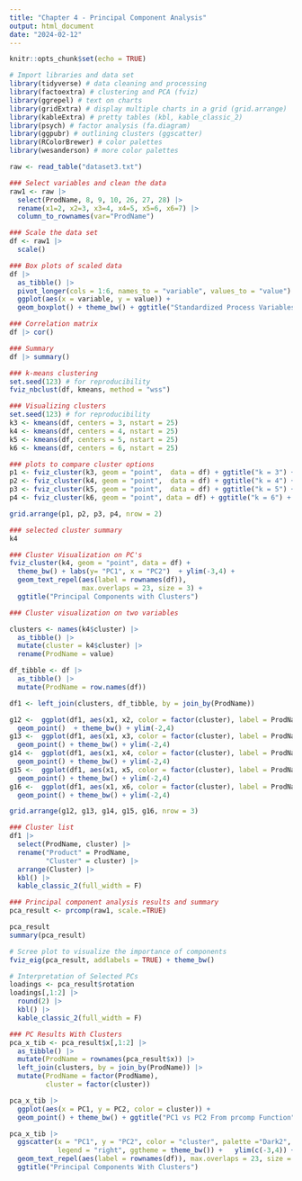 ```yaml
---
title: "Chapter 4 - Principal Component Analysis"
output: html_document
date: "2024-02-12"
---
```


```r
knitr::opts_chunk$set(echo = TRUE)
```


```r
# Import libraries and data set
library(tidyverse) # data cleaning and processing
library(factoextra) # clustering and PCA (fviz)
library(ggrepel) # text on charts
library(gridExtra) # display multiple charts in a grid (grid.arrange)
library(kableExtra) # pretty tables (kbl, kable_classic_2)
library(psych) # factor analysis (fa.diagram)
library(ggpubr) # outlining clusters (ggscatter)
library(RColorBrewer) # color palettes
library(wesanderson) # more color palettes

raw <- read_table("dataset3.txt")
```

```r
### Select variables and clean the data
raw1 <- raw |>
  select(ProdName, 8, 9, 10, 26, 27, 28) |>
  rename(x1=2, x2=3, x3=4, x4=5, x5=6, x6=7) |>
  column_to_rownames(var="ProdName") 

### Scale the data set
df <- raw1 |>
  scale()
```


```r
### Box plots of scaled data
df |>
  as_tibble() |>
  pivot_longer(cols = 1:6, names_to = "variable", values_to = "value") |>
  ggplot(aes(x = variable, y = value)) +
  geom_boxplot() + theme_bw() + ggtitle("Standardized Process Variables")
```


```r
### Correlation matrix
df |> cor()
```

```r
### Summary
df |> summary()
```


```r
### k-means clustering
set.seed(123) # for reproducibility
fviz_nbclust(df, kmeans, method = "wss")
```

```r
### Visualizing clusters
set.seed(123) # for reproducibility
k3 <- kmeans(df, centers = 3, nstart = 25)
k4 <- kmeans(df, centers = 4, nstart = 25)
k5 <- kmeans(df, centers = 5, nstart = 25)
k6 <- kmeans(df, centers = 6, nstart = 25)

### plots to compare cluster options
p1 <- fviz_cluster(k3, geom = "point",  data = df) + ggtitle("k = 3") + theme_bw()
p2 <- fviz_cluster(k4, geom = "point",  data = df) + ggtitle("k = 4") + theme_bw()
p3 <- fviz_cluster(k5, geom = "point",  data = df) + ggtitle("k = 5") + theme_bw()
p4 <- fviz_cluster(k6, geom = "point", data = df) + ggtitle("k = 6") + theme_bw()

grid.arrange(p1, p2, p3, p4, nrow = 2)
```

```r
### selected cluster summary
k4
```


```r
### Cluster Visualization on PC's
fviz_cluster(k4, geom = "point", data = df) + 
  theme_bw() + labs(y= "PC1", x = "PC2")  + ylim(-3,4) +
  geom_text_repel(aes(label = rownames(df)), 
                  max.overlaps = 23, size = 3) + 
  ggtitle("Principal Components with Clusters")
```


```r
### Cluster visualization on two variables

clusters <- names(k4$cluster) |> 
  as_tibble() |>
  mutate(cluster = k4$cluster) |>
  rename(ProdName = value)

df_tibble <- df |>
  as_tibble() |>
  mutate(ProdName = row.names(df))

df1 <- left_join(clusters, df_tibble, by = join_by(ProdName))

g12 <-  ggplot(df1, aes(x1, x2, color = factor(cluster), label = ProdName)) +
  geom_point()  + theme_bw() + ylim(-2,4)
g13 <-  ggplot(df1, aes(x1, x3, color = factor(cluster), label = ProdName)) +
  geom_point() + theme_bw() + ylim(-2,4)
g14 <-  ggplot(df1, aes(x1, x4, color = factor(cluster), label = ProdName)) +
  geom_point() + theme_bw() + ylim(-2,4)
g15 <-  ggplot(df1, aes(x1, x5, color = factor(cluster), label = ProdName)) +
  geom_point() + theme_bw() + ylim(-2,4)
g16 <-  ggplot(df1, aes(x1, x6, color = factor(cluster), label = ProdName)) +
  geom_point() + theme_bw() + ylim(-2,4)

grid.arrange(g12, g13, g14, g15, g16, nrow = 3)
```

```r
### Cluster list
df1 |>
  select(ProdName, cluster) |>
  rename("Product" = ProdName,
         "Cluster" = cluster) |>
  arrange(Cluster) |>
  kbl() |>
  kable_classic_2(full_width = F)
```



```r
### Principal component analysis results and summary
pca_result <- prcomp(raw1, scale.=TRUE)

pca_result
summary(pca_result)
```


```r
# Scree plot to visualize the importance of components
fviz_eig(pca_result, addlabels = TRUE) + theme_bw()
```

```r
# Interpretation of Selected PCs
loadings <- pca_result$rotation 
loadings[,1:2] |>
  round(2) |>
  kbl() |>
  kable_classic_2(full_width = F)
```


```r
### PC Results With Clusters
pca_x_tib <- pca_result$x[,1:2] |> 
  as_tibble() |>
  mutate(ProdName = rownames(pca_result$x)) |>
  left_join(clusters, by = join_by(ProdName)) |>
  mutate(ProdName = factor(ProdName),
         cluster = factor(cluster))

pca_x_tib |>
  ggplot(aes(x = PC1, y = PC2, color = cluster)) +
  geom_point() + theme_bw() + ggtitle("PC1 vs PC2 From prcomp Function")
```

```r
pca_x_tib |>
  ggscatter(x = "PC1", y = "PC2", color = "cluster", palette ="Dark2",  ellipse = TRUE, ellipse.type = "convex",
            legend = "right", ggtheme = theme_bw()) +   ylim(c(-3,4)) +
  geom_text_repel(aes(label = rownames(df)), max.overlaps = 23, size = 3) + 
  ggtitle("Principal Components With Clusters")
```





